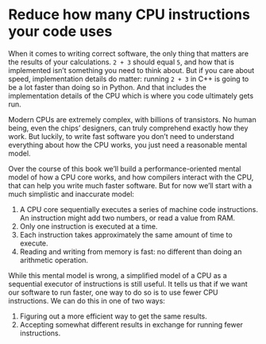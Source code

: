 # Reduce how many CPU instructions your code uses

When it comes to writing correct software, the only thing that matters are the results of your calculations.
`2 + 3` should equal `5`, and how that is implemented isn't something you need to think about.
But if you care about speed, implementation details do matter: running `2 + 3` in C++ is going to be a lot faster than doing so in Python.
And that includes the implementation details of the CPU which is where you code ultimately gets run.

Modern CPUs are extremely complex, with billions of transistors.
No human being, even the chips' designers, can truly comprehend exactly how they work.
But luckily, to write fast software you don't need to understand everything about how the CPU works, you just need a reasonable mental model.

Over the course of this book we'll build a performance-oriented mental model of how a CPU core works, and how compilers interact with the CPU, that can help you write much faster software.
But for now we'll start with a much simplistic and inaccurate model:

1. A CPU core sequentially executes a series of machine code instructions.
   An instruction might add two numbers, or read a value from RAM.
2. Only one instruction is executed at a time.
3. Each instruction takes approximately the same amount of time to execute.
4. Reading and writing from memory is fast: no different than doing an arithmetic operation.

While this mental model is wrong, a simplified model of a CPU as a sequential executor of instructions is still useful.
It tells us that if we want our software to run faster, one way to do so is to use fewer CPU instructions.
We can do this in one of two ways:

1. Figuring out a more efficient way to get the same results.
2. Accepting somewhat different results in exchange for running fewer instructions.

